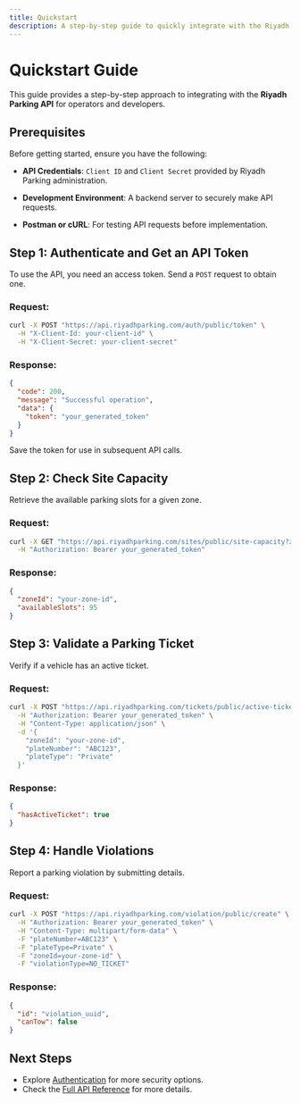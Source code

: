 ```yaml
---
title: Quickstart
description: A step-by-step guide to quickly integrate with the Riyadh Parking API.
---
```


# Quickstart Guide

This guide provides a step-by-step approach to integrating with the **Riyadh Parking API** for operators and developers.

## Prerequisites

Before getting started, ensure you have the following:

* **API Credentials**: `Client ID` and `Client Secret` provided by Riyadh Parking administration. 

* **Development Environment**: A backend server to securely make API requests.

* **Postman or cURL**: For testing API requests before implementation.

## Step 1: Authenticate and Get an API Token

To use the API, you need an access token. Send a `POST` request to obtain one.

### **Request:**

```bash
curl -X POST "https://api.riyadhparking.com/auth/public/token" \
  -H "X-Client-Id: your-client-id" \
  -H "X-Client-Secret: your-client-secret"
```

### **Response:**

```json
{
  "code": 200,
  "message": "Successful operation",
  "data": {
    "token": "your_generated_token"
  }
}
```

Save the token for use in subsequent API calls.

## Step 2: Check Site Capacity

Retrieve the available parking slots for a given zone.

### **Request:**

```bash
curl -X GET "https://api.riyadhparking.com/sites/public/site-capacity?zoneId=your-zone-id" \
  -H "Authorization: Bearer your_generated_token"
```

### **Response:**

```json
{
  "zoneId": "your-zone-id",
  "availableSlots": 95
}
```

## Step 3: Validate a Parking Ticket

Verify if a vehicle has an active ticket.

### **Request:**

```bash
curl -X POST "https://api.riyadhparking.com/tickets/public/active-ticket" \
  -H "Authorization: Bearer your_generated_token" \
  -H "Content-Type: application/json" \
  -d '{
    "zoneId": "your-zone-id",
    "plateNumber": "ABC123",
    "plateType": "Private"
  }'
```

### **Response:**

```json
{
  "hasActiveTicket": true
}
```

## Step 4: Handle Violations

Report a parking violation by submitting details.

### **Request:**

```bash
curl -X POST "https://api.riyadhparking.com/violation/public/create" \
  -H "Authorization: Bearer your_generated_token" \
  -H "Content-Type: multipart/form-data" \
  -F "plateNumber=ABC123" \
  -F "plateType=Private" \
  -F "zoneId=your-zone-id" \
  -F "violationType=NO_TICKET"
```

### **Response:**

```json
{
  "id": "violation_uuid",
  "canTow": false
}
```

## Next Steps

* Explore [Authentication](./authentication) for more security options.
* Check the [Full API Reference](./api-reference/introduction) for more details.
